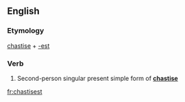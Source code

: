 ==English==

===Etymology===
[[chastise]] + [[-est]]

===Verb===
{{en-verb form}}

# {{context|archaic|lang=en}} Second-person singular present simple form of '''[[chastise]]'''

[[fr:chastisest]]